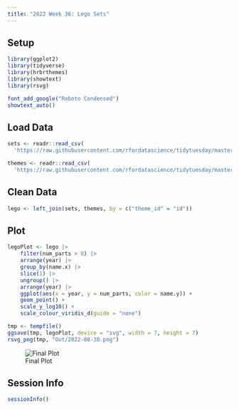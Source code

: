 ```yaml
---
title: "2022 Week 36: Lego Sets"
---
```


## Setup

```r
library(ggplot2)
library(tidyverse)
library(hrbrthemes)
library(showtext)
library(rsvg)
```

```r
font_add_google("Roboto Condensed")
showtext_auto()
```

## Load Data

```r
sets <- readr::read_csv(
  'https://raw.githubusercontent.com/rfordatascience/tidytuesday/master/data/2022/2022-09-06/sets.csv.gz')

themes <- readr::read_csv(
  'https://raw.githubusercontent.com/rfordatascience/tidytuesday/master/data/2022/2022-09-06/themes.csv.gz')
```

## Clean Data

```r
lego <- left_join(sets, themes, by = c("theme_id" = "id"))
```

## Plot

```r
legoPlot <- lego |> 
    filter(num_parts > 0) |> 
    arrange(year) |> 
    group_by(name.x) |> 
    slice(1) |> 
    ungroup() |> 
    arrange(year) |> 
    ggplot(aes(x = year, y = num_parts, color = name.y)) +
    geom_point() +
    scale_y_log10() +
    scale_colour_viridis_d(guide = "none")

tmp <- tempfile()
ggsave(tmp, legoPlot, device = "svg", width = 7, height = 7)
rsvg_png(tmp, "Out/2022-08-30.png")

```

![Final Plot](Out/2022-08-30.png)

## Session Info

```r
sessionInfo()
```
